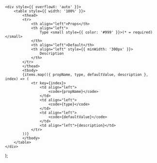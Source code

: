     <div style={{ overflowX: 'auto' }}>
        <table style={{ width: '100%' }}>
            <thead>
            <tr>
                <th align="left">Props</th>
                <th align="left">
                    Type <small style={{ color: '#999' }}>(* = required)</small>
                </th>
                <th align="left">Default</th>
                <th align="left" style={{ minWidth: '300px' }}>
                    Description
                </th>
            </tr>
            </thead>
            <tbody>
            {items.map(({ propName, type, defaultValue, description }, index) => (
                <tr key={index}>
                    <td align="left">
                        <code>{propName}</code>
                    </td>
                    <td align="left">
                        <code>{type}</code>
                    </td>
                    <td align="left">
                        <code>{defaultValue}</code>
                    </td>
                    <td align="left">{description}</td>
                </tr>
            ))}
            </tbody>
        </table>
    </div>
);
